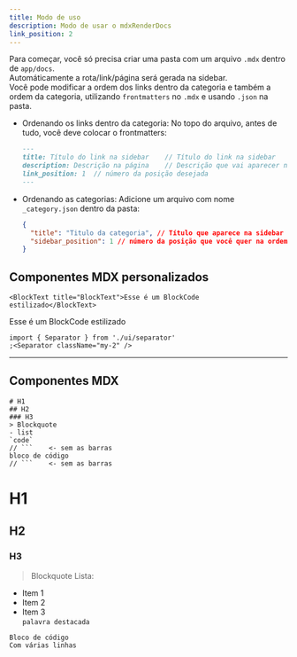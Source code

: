 ```yaml
---
title: Modo de uso
description: Modo de usar o mdxRenderDocs
link_position: 2
---
```


Para começar, você só precisa criar uma pasta com um arquivo `.mdx` dentro de `app/docs`.  
Automáticamente a rota/link/página será gerada na sidebar.  
Você pode modificar a ordem dos links dentro da categoria e também a ordem da categoria, utilizando `frontmatters` no `.mdx` e usando `.json` na pasta.

- Ordenando os links dentro da categoria:
  No topo do arquivo, antes de tudo, você deve colocar o frontmatters:
  ```markdown
  ---
  title: Título do link na sidebar    // Título do link na sidebar
  description: Descrição na página    // Descrição que vai aparecer no componente acima da página
  link_position: 1  // número da posição desejada
  ---
  ```
- Ordenando as categorias:
  Adicione um arquivo com nome `_category.json` dentro da pasta:
  ```json
  {
    "title": "Titulo da categoria", // Título que aparece na sidebar
    "sidebar_position": 1 // número da posição que você quer na ordem
  }
  ```

## Componentes MDX personalizados

<Separator className="mb-8" />

```tsx
<BlockText title="BlockText">Esse é um BlockCode estilizado</BlockText>
```

<BlockText title="BlockText">Esse é um BlockCode estilizado</BlockText>

<Separator className="my-8" />

```tsx
import { Separator } from './ui/separator'
;<Separator className="my-2" />
```

<Separator className="my-2" />

---

## Componentes MDX

<Separator className="mb-8" />

````tsx
# H1
## H2
### H3
> Blockquote
- list
`code`
// ```    <- sem as barras
bloco de código
// ```    <- sem as barras

````

# H1

## H2

### H3

> Blockquote
> Lista:

- Item 1
- Item 2
- Item 3  
  `palavra destacada`

```
Bloco de código
Com várias linhas
```

